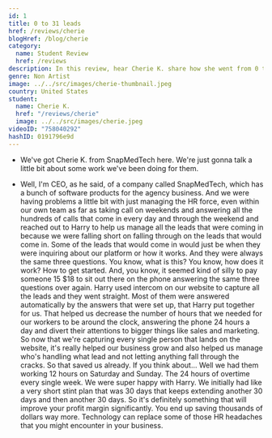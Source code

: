 ```yaml
---
id: 1
title: 0 to 31 leads
href: /reviews/cherie
blogHref: /blog/cherie
category:
  name: Student Review
  href: /reviews
description: In this review, hear Cherie K. share how she went from 0 to 31 warm leads for her business.
genre: Non Artist
image: ../../src/images/cherie-thumbnail.jpeg
country: United States
student:
  name: Cherie K.
  href: "/reviews/cherie"
  image: ../../src/images/cherie.jpeg
videoID: "758040292"
hashID: 0191796e9d
---
```


- We've got Cherie K. from SnapMedTech here. We're just gonna talk a little bit about some work we've been doing for them.

- Well, I'm CEO, as he said, of a company called SnapMedTech, which has a bunch of software products for the agency business. And we were having problems a little bit with just managing the HR force, even within our own team as far as taking call on weekends and answering all the hundreds of calls that come in every day and through the weekend and reached out to Harry to help us manage all the leads that were coming in because we were falling short on falling through on the leads that would come in. Some of the leads that would come in would just be when they were inquiring about our platform or how it works. And they were always the same three questions. You know, what is this? You know, how does it work? How to get started. And, you know, it seemed kind of silly to pay someone 15 $18 to sit out there on the phone answering the same three questions over again. Harry used intercom on our website to capture all the leads and they went straight. Most of them were answered automatically by the answers that were set up, that Harry put together for us. That helped us decrease the number of hours that we needed for our workers to be around the clock, answering the phone 24 hours a day and divert their attentions to bigger things like sales and marketing. So now that we're capturing every single person that lands on the website, it's really helped our business grow and also helped us manage who's handling what lead and not letting anything fall through the cracks. So that saved us already. If you think about... Well we had them working 12 hours on Saturday and Sunday. The 24 hours of overtime every single week. We were super happy with Harry. We initially had like a very short stint plan that was 30 days that keeps extending another 30 days and then another 30 days. So it's definitely something that will improve your profit margin significantly. You end up saving thousands of dollars way more. Technology can replace some of those HR headaches that you might encounter in your business.
